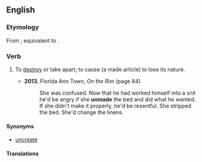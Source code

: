==English==

===Etymology===
From {{inh|en|enm|unmaken}}; equivalent to {{pre|en|un-|id1=reversal prefix|make}}.

===Verb===
{{en-verb|unmakes|unmaking|unmade}}

# {{lb|en|transitive}} To [[destroy]] or take apart; to cause (a made article) to lose its nature.
#* '''2013''', Florida Ann Town, ''On the Rim'' (page 84)
#*: She was confused. Now that he had worked himself into a snit he'd be angry if she '''unmade''' the bed and did what he wanted. If she didn't make it properly, he'd be resentful. She stripped the bed. She'd change the linens.

====Synonyms====
* [[uncreate]]

====Translations====
{{trans-top|To destroy or take apart; to cause (a made article) to lose its nature.}}
{{trans-mid}}
{{trans-bottom}}